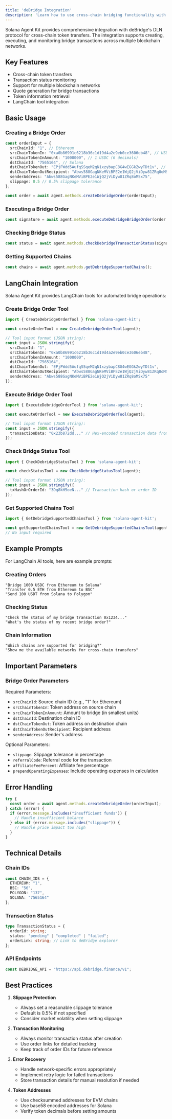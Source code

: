 ```yaml
---
title: 'deBridge Integration'
description: 'Learn how to use cross-chain bridging functionality with deBridge protocol'
---
```


Solana Agent Kit provides comprehensive integration with deBridge's DLN protocol for cross-chain token transfers. The integration supports creating, executing, and monitoring bridge transactions across multiple blockchain networks.

## Key Features

- Cross-chain token transfers
- Transaction status monitoring
- Support for multiple blockchain networks
- Quote generation for bridge transactions
- Token information retrieval
- LangChain tool integration

## Basic Usage

### Creating a Bridge Order

```typescript
const orderInput = {
  srcChainId: "1", // Ethereum
  srcChainTokenIn: "0xa0b86991c6218b36c1d19d4a2e9eb0ce3606eb48", // USDC on Ethereum
  srcChainTokenInAmount: "1000000", // 1 USDC (6 decimals)
  dstChainId: "7565164", // Solana
  dstChainTokenOut: "EPjFWdd5AufqSSqeM2qN1xzybapC8G4wEGGkZwyTDt1v", // USDC on Solana
  dstChainTokenOutRecipient: "Abws588GagNKeMViBPE2e1WjQ2jViDyw81ZRq8oMSx75",
  senderAddress: "Abws588GagNKeMViBPE2e1WjQ2jViDyw81ZRq8oMSx75",
  slippage: 0.5 // 0.5% slippage tolerance
};

const order = await agent.methods.createDebridgeOrder(orderInput);
```

### Executing a Bridge Order

```typescript
const signature = await agent.methods.executeDebridgeBridgeOrder(order.tx.data);
```

### Checking Bridge Status

```typescript
const status = await agent.methods.checkDebridgeTransactionStatus(signature);
```

### Getting Supported Chains

```typescript
const chains = await agent.methods.getDebridgeSupportedChains();
```

## LangChain Integration

Solana Agent Kit provides LangChain tools for automated bridge operations:

### Create Bridge Order Tool

```typescript
import { CreateDebridgeOrderTool } from 'solana-agent-kit';

const createOrderTool = new CreateDebridgeOrderTool(agent);

// Tool input format (JSON string):
const input = JSON.stringify({
  srcChainId: "1",
  srcChainTokenIn: "0xa0b86991c6218b36c1d19d4a2e9eb0ce3606eb48",
  srcChainTokenInAmount: "1000000",
  dstChainId: "7565164",
  dstChainTokenOut: "EPjFWdd5AufqSSqeM2qN1xzybapC8G4wEGGkZwyTDt1v",
  dstChainTokenOutRecipient: "Abws588GagNKeMViBPE2e1WjQ2jViDyw81ZRq8oMSx75",
  senderAddress: "Abws588GagNKeMViBPE2e1WjQ2jViDyw81ZRq8oMSx75"
});
```

### Execute Bridge Order Tool

```typescript
import { ExecuteDebridgeOrderTool } from 'solana-agent-kit';

const executeOrderTool = new ExecuteDebridgeOrderTool(agent);

// Tool input format (JSON string):
const input = JSON.stringify({
  transactionData: "0x23b872dd..." // Hex-encoded transaction data from create_bridge_order
});
```

### Check Bridge Status Tool

```typescript
import { CheckDebridgeStatusTool } from 'solana-agent-kit';

const checkStatusTool = new CheckDebridgeStatusTool(agent);

// Tool input format (JSON string):
const input = JSON.stringify({
  txHashOrOrderId: "3Dq8kH5oeN..." // Transaction hash or order ID
});
```

### Get Supported Chains Tool

```typescript
import { GetDebridgeSupportedChainsTool } from 'solana-agent-kit';

const getSupportedChainsTool = new GetDebridgeSupportedChainsTool(agent);
// No input required
```

## Example Prompts

For LangChain AI tools, here are example prompts:

### Creating Orders
```text
"Bridge 1000 USDC from Ethereum to Solana"
"Transfer 0.5 ETH from Ethereum to BSC"
"Send 100 USDT from Solana to Polygon"
```

### Checking Status
```text
"Check the status of my bridge transaction 0x1234..."
"What's the status of my recent bridge order?"
```

### Chain Information
```text
"Which chains are supported for bridging?"
"Show me the available networks for cross-chain transfers"
```

## Important Parameters

### Bridge Order Parameters

Required Parameters:
- `srcChainId`: Source chain ID (e.g., "1" for Ethereum)
- `srcChainTokenIn`: Token address on source chain
- `srcChainTokenInAmount`: Amount to bridge (in smallest units)
- `dstChainId`: Destination chain ID
- `dstChainTokenOut`: Token address on destination chain
- `dstChainTokenOutRecipient`: Recipient address
- `senderAddress`: Sender's address

Optional Parameters:
- `slippage`: Slippage tolerance in percentage
- `referralCode`: Referral code for the transaction
- `affiliateFeePercent`: Affiliate fee percentage
- `prependOperatingExpenses`: Include operating expenses in calculation

## Error Handling

```typescript
try {
  const order = await agent.methods.createDebridgeOrder(orderInput);
} catch (error) {
  if (error.message.includes("insufficient funds")) {
    // Handle insufficient balance
  } else if (error.message.includes("slippage")) {
    // Handle price impact too high
  }
}
```

## Technical Details

### Chain IDs
```typescript
const CHAIN_IDS = {
  ETHEREUM: "1",
  BSC: "56",
  POLYGON: "137",
  SOLANA: "7565164"
};
```

### Transaction Status
```typescript
type TransactionStatus = {
  orderId: string;
  status: "pending" | "completed" | "failed";
  orderLink: string; // Link to deBridge explorer
};
```

### API Endpoints
```typescript
const DEBRIDGE_API = "https://api.debridge.finance/v1";
```

## Best Practices

1. **Slippage Protection**
   - Always set a reasonable slippage tolerance
   - Default is 0.5% if not specified
   - Consider market volatility when setting slippage

2. **Transaction Monitoring**
   - Always monitor transaction status after creation
   - Use order links for detailed tracking
   - Keep track of order IDs for future reference

3. **Error Recovery**
   - Handle network-specific errors appropriately
   - Implement retry logic for failed transactions
   - Store transaction details for manual resolution if needed

4. **Token Addresses**
   - Use checksummed addresses for EVM chains
   - Use base58 encoded addresses for Solana
   - Verify token decimals before setting amounts